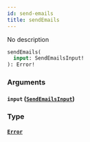 ```yaml
---
id: send-emails
title: sendEmails
---
```



No description

```graphql
sendEmails(
  input: SendEmailsInput!
): Error!
```


### Arguments

#### `input` ([`SendEmailsInput`](../../references/inputs/send-emails-input))




### Type

#### [`Error`](../../references/objects/error) 






